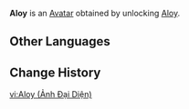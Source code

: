{{About|the Avatar|the playable character|Aloy}}
{{Avatar Infobox
|title    = Aloy
|id       = 3700
|image    = Aloy Avatar.png
|type     = Character
|features = Aloy
|obtain   = Unlock [[Aloy]]
}}
'''Aloy''' is an [[Avatar]] obtained by unlocking [[Aloy]].

==Other Languages==
{{Other Languages|Aloy}}

==Change History==
{{Change History|2.1}}

[[vi:Aloy (Ảnh Đại Diện)]]